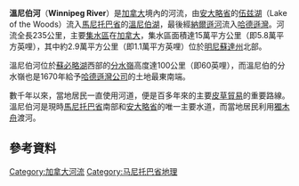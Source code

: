 {{Infobox river
| name               = 溫尼伯河
| name_native        = Winnipeg River
| name_native_lang   = en
| name_other         = 
| name_etymology     = 

| image              = 
| image_size         = 
| image_caption      = [[保罗·凯恩|保罗·凯恩]]於1946年的畫作
| map                = 
| map_size           = 
| map_caption        = 
| pushpin_map        = Canada Manitoba
| pushpin_map_size   = 
| pushpin_map_caption= 溫尼伯河於馬尼托巴省的河口的位置

| subdivision_type1  = 國家
| subdivision_name1  = [[加拿大|加拿大]]
| subdivision_type2  = 省份
| subdivision_name2  = [[安大略|安大略]]及[[馬尼托巴|馬尼托巴]]
| subdivision_type3  = 
| subdivision_name3  = 
| subdivision_type4  = 
| subdivision_name4  = 
| subdivision_type5  = 
| subdivision_name5  = 

| length             = {{convert|235|km|mi|abbr=on}} 
| width_min          = 
| width_avg          = 
| width_max          = 
| depth_min          = 
| depth_avg          = 
| depth_max          = 
| discharge1_location= 
| discharge1_min     = 
| discharge1_avg     = 
| discharge1_max     = 

| source1            = [[伍茲湖|伍茲湖]]
| source1_location   = [[安大略省|安大略省]][[肯諾拉區|肯諾拉區]]
| source1_coordinates= {{coord|49|46|18|N|94|31|27|W|display=inline}}
| source1_elevation  = {{convert|322|m|abbr=on}}
| mouth              = [[溫尼伯湖|溫尼伯湖]]
| mouth_location     = [[馬尼托巴省|馬尼托巴省]]
| mouth_coordinates  = {{coord|50|37|54|N|96|19|13|W|display=inline,title}}<ref name=cgndb>{{cite cgndb|GBEIX|Winnipeg River|2010-11-24}}</ref>
| mouth_elevation    = {{convert|217|m|abbr=on}}
| progression        = 
| river_system       = 
| basin_size         = {{convert|106500|km2|abbr=on}}
| tributaries_left   = 
| tributaries_right  = 
| custom_label       = 
| custom_data        = 
| extra              = 
}}
'''溫尼伯河'''（'''Winnipeg River'''）是[[加拿大|加拿大]]境內的河流，由[[安大略省|安大略省]]的[[伍兹湖|伍兹湖]]（Lake of the Woods）流入[[馬尼托巴省|馬尼托巴省]]的[[溫尼伯湖|溫尼伯湖]]，最後經[[納爾遜河|納爾遜河]]流入[[哈德遜灣|哈德遜灣]]。河流全長235公里，主要[[集水區|集水區]]在[[加拿大|加拿大]]，集水區面積達15萬平方公里（即5.8萬平方英哩），其中約2.9萬平方公里（即1.1萬平方英哩）位於[[明尼蘇達州|明尼蘇達州]]北部。

溫尼伯河位於[[蘇必略湖|蘇必略湖]]西部的[[分水嶺|分水嶺]]高度達100公里（即60英哩），而溫尼伯的分水嶺也是1670年給予[[哈德遜灣公司|哈德遜灣公司]]的土地最東南端。

數千年以來，當地居民一直使用河道，便是百多年來的主要[[皮草貿易|皮草貿易]]的重要路線。溫尼伯河是現時[[馬尼托巴省|馬尼托巴省]]南部和[[安大略省|安大略省]]的唯一主要水道，而當地居民利用[[獨木舟|獨木舟]]渡河。

==參考資料==
{{reflist}}

{{DEFAULTSORT:Winnipeg}}
[[Category:加拿大河流|Category:加拿大河流]]
[[Category:马尼托巴省地理|Category:马尼托巴省地理]]